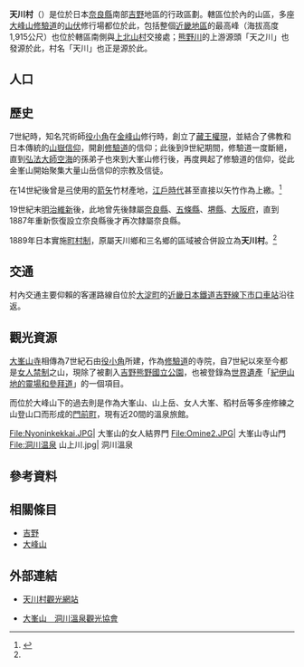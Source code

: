 {{日本町村
| 自治體名   = 天川
| 町村       = 村
| 圖像       = [[File:Omine2.JPG|240px]]
| 圖像說明   = [[大峯山寺|大峯山寺]][[妙覺門|妙覺門]]
| 町村章     = [[File:Tenkawa_Nara_chapter.JPG|100px]]
| 日文原名   = 天川村
| 平假名     = てんかわむら
| 羅馬字拼音 = Tenkawa-mura
| 都道府縣   = 奈良縣
| 支廳       =
| 郡         = 吉野郡
| 編號       = 29446-2
| 面積       = 175.7
| 邊界未定   =
| 人口       = 1,193<ref>{{Cite web| url=http://www.pref.nara.jp/dd.aspx?menuid=6265| title=推計人口調査| publisher=奈良縣政府| language=ja| accessdate=2019-10-27| archive-date=2019-10-19| archive-url=https://web.archive.org/web/20191019152203/http://www.pref.nara.jp/dd.aspx?menuid=6265| dead-url=no}}</ref>
| 統計時間   = 2019年9月1日
| 自治體     = [[黑瀧村|黑瀧村]]、[[川上村_(奈良縣)|川上村]]、[[上北山村|上北山村]]、[[五條市|五條市]]
| 樹         = [[杉|杉]]
| 花         = [[大山蓮華|大山蓮華]]
| 鳥         = [[日本歌鴝|日本歌鴝]]
| 其他象徵物 =
| 其他象徵   =
| 首長       = 車谷重高
| 卸任日期   = 2023年4月21日
| 議員數     = 8
| 郵遞區號   = 638-0305
| 所在地     = 吉野郡天川村大字澤谷60<br>[[File:Tenkawa_Village_Office.jpg|220px]]
| 電話號碼   = 747-63-0321
| 外部連結   = {{url|http://www.vill.tenkawa.nara.jp/}}
| 地圖       = [[File:Tenkawa_in_Nara_Prefecture_Ja.svg|250px]]
| 註記       = 
}}

'''天川村'''（{{jpn|j=天川村|hg=てんかわむら|rm=Tenkawa mura|f=y}}）是位於日本[[奈良縣|奈良縣]]南部[[吉野|吉野]]地區的行政區劃。轄區位於{{Tsl|ja|大峰山脈}}內的山區，多座[[大峰山|大峰山]][[修驗道|修驗道]]的[[山伏|山伏]]修行場都位於此，包括整個[[近畿地區|近畿地區]]的最高峰{{Tsl|ja|八経ヶ岳|八經岳}}（海拔高度1,915公尺）也位於轄區南側與[[上北山村|上北山村]]交接處；[[熊野川|熊野川]]的上游源頭「天之川」也發源於此，村名「天川」也正是源於此。

== 人口 ==

{{日本人口統計|location=Tenkawa, Nara|code=29446|name=天川村}}

== 歷史 ==

7世紀時，知名咒術師[[役小角|役小角]]在[[金峰山|金峰山]]修行時，創立了[[藏王權現|藏王權現]]，並結合了佛教和日本傳統的[[山嶽信仰|山嶽信仰]]，開創[[修驗道|修驗道]]的信仰；此後到9世紀期間，修驗道一度斷絕，直到[[空海|弘法大師空海]]的孫弟子{{Tsl|ja|聖宝|聖保 (憎人)|聖保}}也來到大峯山修行後，再度興起了修驗道的信仰，從此金峯山開始聚集大量山岳信仰的宗教及信徒。

在14世紀後曾是[[弓|弓]]使用的[[箭矢|箭矢]]竹材產地，[[江戶時代|江戶時代]]甚至直接以矢竹作為{{Tsl|ja|年貢}}上繳。<ref name="Basic">{{Cite web| url=http://www.vill.tenkawa.nara.jp/office/aboutus| title=村の基本情報| publisher=天川村公所| language=ja| accessdate=2019-10-27| archive-date=2020-12-21| archive-url=https://web.archive.org/web/20201221151910/http://www.vill.tenkawa.nara.jp/office/aboutus| dead-url=no}}</ref>

19世紀末[[明治維新|明治維新]]後，此地曾先後隸屬[[奈良縣|奈良縣]]、[[五條縣|五條縣]]、[[堺縣|堺縣]]、[[大阪府|大阪府]]，直到1887年重新恢復設立奈良縣後才再次隸屬奈良縣。

1889年日本實施[[町村制|町村制]]，原屬天川鄉和三名鄉的區域被合併設立為'''天川村'''。<ref name="Basic"/>

== 交通 ==

村內交通主要仰賴{{Tsl|ja|奈良交通}}的客運路線自位於[[大淀町|大淀町]]的[[近畿日本鐵道|近畿日本鐵道]][[吉野線|吉野線]][[下市口車站|下市口車站]]沿{{Tsl|ja|国道309号|國道309號}}往返。

== 觀光資源 ==

[[大峯山寺|大峯山寺]]相傳為7世紀石由[[役小角|役小角]]所建，作為[[修驗道|修驗道]]的寺院，自7世紀以來至今都是[[女人禁制|女人禁制]]之山，現除了被劃入[[吉野熊野國立公園|吉野熊野國立公園]]，也被登錄為[[世界遺產|世界遺產]]「[[紀伊山地的靈場和參拜道|紀伊山地的靈場和參拜道]]」的一個項目。

而位於大峰山下的{{Tsl|ja|洞川温泉|洞川溫泉}}過去則是作為大峯山、山上岳、女人大峯、稻村岳等多座修練之山登山口而形成的[[門前町|門前町]]，現有近20間的溫泉旅館。

<gallery widths=200px heights=200px>
File:Nyoninkekkai.JPG| 大峯山的女人結界門
File:Omine2.JPG| 大峯山寺山門
File:洞川温泉 山上川.jpg| 洞川溫泉
</gallery>

== 參考資料 ==
{{Reflist}}

== 相關條目 ==
{{commonscat|Tenkawa,_Nara}}

* [[吉野|吉野]]
* [[大峰山|大峰山]]

== 外部連結 ==

* {{Ja}} [http://www.vill.tenkawa.nara.jp/tourism/ 天川村觀光網站] {{Wayback|url=http://www.vill.tenkawa.nara.jp/tourism/ |date=20201207141120 }}
* {{Ja}} [http://www.dorogawaonsen.jp/ 大峯山　洞川溫泉觀光協會] {{Wayback|url=http://www.dorogawaonsen.jp/ |date=20120818211429 }}

{{奈良縣}}
{{Authority control}}